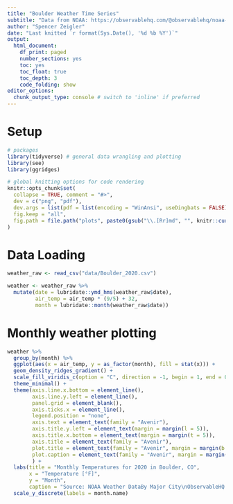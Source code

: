 ```yaml
---
title: "Boulder Weather Time Series"
subtitle: "Data from NOAA: https://observablehq.com/@observablehq/noaa-weather-data-by-major-u-s-city"
author: "Spencer Zeigler"
date: "Last knitted `r format(Sys.Date(), '%d %b %Y')`"
output:
  html_document: 
    df_print: paged
    number_sections: yes
    toc: yes
    toc_float: true
    toc_depth: 3
    code_folding: show
editor_options:
  chunk_output_type: console # switch to 'inline' if preferred
---
```

# Setup

```r
# packages
library(tidyverse) # general data wrangling and plotting
library(see)
library(ggridges)

# global knitting options for code rendering
knitr::opts_chunk$set(
  collapse = TRUE, comment = "#>",
  dev = c("png", "pdf"),
  dev.args = list(pdf = list(encoding = "WinAnsi", useDingbats = FALSE)),
  fig.keep = "all",
  fig.path = file.path("plots", paste0(gsub("\\.[Rr]md", "", knitr::current_input()), "_"))
)
```

# Data Loading
```r
weather_raw <- read_csv("data/Boulder_2020.csv")

weather <- weather_raw %>%
  mutate(date = lubridate::ymd_hms(weather_raw$date), 
         air_temp = air_temp * (9/5) + 32, 
         month = lubridate::month(weather_raw$date))
```

# Monthly weather plotting
```r
weather %>%
  group_by(month) %>%
  ggplot(aes(x = air_temp, y = as_factor(month), fill = stat(x))) +
  geom_density_ridges_gradient() +
  scale_fill_viridis_c(option = "C", direction = -1, begin = 1, end = 0) +
  theme_minimal() +
  theme(axis.line.x.bottom = element_line(), 
        axis.line.y.left = element_line(), 
        panel.grid = element_blank(), 
        axis.ticks.x = element_line(), 
        legend.position = "none",
        axis.text = element_text(family = "Avenir"),
        axis.title.y.left = element_text(margin = margin(l = 5)),
        axis.title.x.bottom = element_text(margin = margin(t = 5)),
        axis.title = element_text(family = "Avenir"),
        plot.title = element_text(family = "Avenir", margin = margin(b = 10, t = 5)), 
        plot.caption = element_text(family = "Avenir", margin = margin(t=10, b = 5))
        ) +
  labs(title = "Monthly Temperatures for 2020 in Boulder, CO",
       x = "Temperature [°F]", 
       y = "Month", 
       caption = "Source: NOAA Weather DataBy Major City\nObservableHQ | 19-10-2021") +
  scale_y_discrete(labels = month.name)
```






